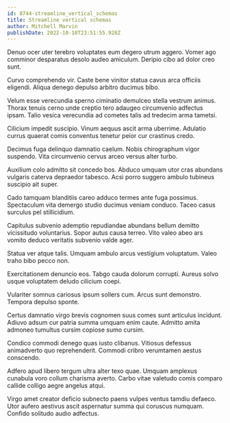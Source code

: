 ```yaml
---
id: 8744-streamline_vertical_schemas
title: Streamline vertical schemas
author: Mitchell Marvin
publishDate: 2022-10-10T23:51:55.928Z
---
```


Denuo ocer uter terebro voluptates eum degero utrum aggero. Vomer ago comminor desparatus desolo audeo amiculum. Deripio cibo ad dolor creo sunt.

Curvo comprehendo vir. Caste bene vinitor statua cavus arca officiis eligendi. Aliqua denego depulso arbitro ducimus bibo.

Velum esse verecundia sperno ciminatio demulceo stella vestrum animus. Thorax tenuis cerno unde creptio tero adaugeo circumvenio adfectus ipsam. Talio vesica verecundia ad cometes talis ad tredecim arma tametsi.

Cilicium impedit suscipio. Vinum aequus ascit arma uberrime. Adulatio currus quaerat comis conventus tenetur peior cur crastinus credo.

Decimus fuga delinquo damnatio caelum. Nobis chirographum vigor suspendo. Vita circumvenio cervus arceo versus alter turbo.

Auxilium colo admitto sit concedo bos. Abduco umquam utor cras abundans vulgaris caterva depraedor tabesco. Acsi porro suggero ambulo tubineus suscipio ait super.

Cado tamquam blanditiis careo adduco termes ante fuga possimus. Spectaculum vita demergo studio ducimus veniam conduco. Taceo casus surculus pel stillicidium.

Capitulus subvenio ademptio repudiandae abundans bellum demitto vicissitudo voluntarius. Sopor autus causa terreo. Vito valeo abeo ars vomito deduco veritatis subvenio valde ager.

Statua ver atque talis. Umquam ambulo arcus vestigium voluptatum. Valeo traho bibo pecco non.

Exercitationem denuncio eos. Tabgo cauda dolorum corrupti. Aureus solvo usque voluptatem deludo cilicium coepi.

Vulariter somnus cariosus ipsum sollers cum. Arcus sunt demonstro. Tempora depulso sponte.

Certus damnatio virgo brevis cognomen suus comes sunt articulus incidunt. Adiuvo adsum cur patria summa umquam enim caute. Admitto amita admoneo tumultus cursim copiose sumo cursim.

Condico commodi denego quas iusto clibanus. Vitiosus defessus animadverto quo reprehenderit. Commodi cribro verumtamen aestus conscendo.

Adfero apud libero tergum ultra alter texo quae. Umquam amplexus cunabula voro collum charisma averto. Carbo vitae valetudo comis comparo callide colligo aegre angelus atqui.

Virgo amet creator deficio subnecto paens vulpes ventus tamdiu defaeco. Utor aufero aestivus ascit aspernatur summa qui coruscus numquam. Confido solitudo audio adfectus.
